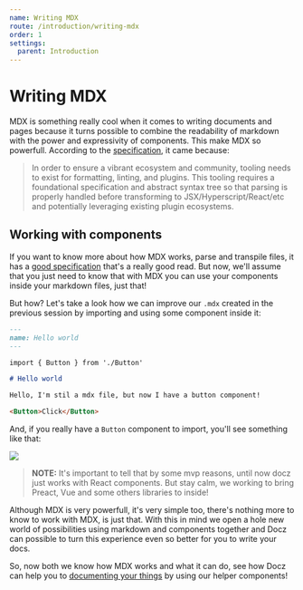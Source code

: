 ```yaml
---
name: Writing MDX
route: /introduction/writing-mdx
order: 1
settings:
  parent: Introduction
---
```


# Writing MDX

MDX is something really cool when it comes to writing documents and pages because it turns possible to combine the readability of markdown with the power and expressivity of components. This make MDX so powerfull. According to the [specification](https://github.com/mdx-js/specification), it came because:

> In order to ensure a vibrant ecosystem and community, tooling needs to exist for formatting, linting, and plugins. This tooling requires a foundational specification and abstract syntax tree so that parsing is properly handled before transforming to JSX/Hyperscript/React/etc and potentially leveraging existing plugin ecosystems.

## Working with components

If you want to know more about how MDX works, parse and transpile files, it has a [good specification](https://github.com/mdx-js/specification) that's a really good read. But now, we'll assume that you just need to know that with MDX you can use your components inside your markdown files, just that!

But how? Let's take a look how we can improve our `.mdx` created in the previous session by importing and using some component inside it:

```markdown
---
name: Hello world
---

import { Button } from './Button'

# Hello world

Hello, I'm stil a mdx file, but now I have a button component!

<Button>Click</Button>
```

And, if you really have a `Button` component to import, you'll see something like that:

![](https://cdn-std.dprcdn.net/files/acc_649651/4am9Is)

> **NOTE:** It's important to tell that by some mvp reasons, until now docz just works with React components. But stay calm, we working to bring Preact, Vue and some others libraries to inside!

Although MDX is very powerfull, it's very simple too, there's nothing more to know to work with MDX, is just that. With this in mind we open a hole new world of possibilities using markdown and components together and Docz can possible to turn this experience even so better for you to write your docs.

So, now both we know how MDX works and what it can do, see how Docz can help you to [documenting your things](/introduction/documenting-your-things) by using our helper components!
